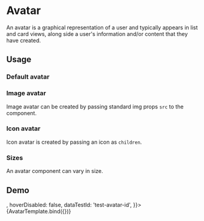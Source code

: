 <!-- Avatar.mdx -->

<Meta
  title="Onex/Components/Avatar"
  component={Avatar}
/>


# Avatar

An avatar is a graphical representation of a user and typically appears in list and card views,
along side a user's information and/or content that they have created.

## Usage

### Default avatar
<Canvas>
  <Story id="onex-components-avatar--default" />
</Canvas>

### Image avatar

Image avatar can be created by passing standard img props ```src``` to the component.
<Canvas>
  <Story id="onex-components-avatar--image" />
</Canvas>

### Icon avatar

Icon avatar is created by passing an icon as ```children```.

<Canvas>
  <Story id="onex-components-avatar--icon" />
</Canvas>

### Sizes
An avatar component can vary in size.

<Canvas>
  <Story id="onex-components-avatar--extra-small" />
  <Story id="onex-components-avatar--small" />
  <Story id="onex-components-avatar--medium" />
  <Story id="onex-components-avatar--large" />
</Canvas>

## Demo

<Canvas>
  <Story
    name="Demo"
    args={{
      className: 'custom-avatar',
      size: 'lg',
      children: <BugReportIcon />,
      hoverDisabled: false,
      dataTestId: 'test-avatar-id',
    }}>
    {AvatarTemplate.bind({})}
  </Story>
</Canvas>

<ArgsTable story="Demo" />






